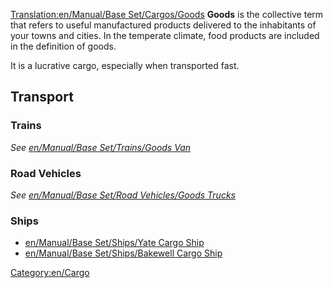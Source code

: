 [[Translation:en/Manual/Base Set/Cargos/Goods]]
{{en/Manual/Base Set/Cargos/Cargo|
name=Goods|
image=en/Manual/Base Set/Industries/Factory.png|
produced=[[en/Manual/Base Set/Industries/Factory]], [[en/Manual/Base Set/Industries/Oil Refinery]], [[en/Manual/Base Set/Industries/Sawmill]], [[en/Manual/Base Set/Industries/Printing Works]]|
accepted=[[en/Manual/Towns]]
}}
'''Goods''' is the collective term that refers to useful manufactured products delivered to the inhabitants of your towns and cities.  In the temperate climate, food products are included in the definition of goods.  

It is a lucrative cargo, especially when transported fast. 

==Transport==
===Trains===
''See [[en/Manual/Base Set/Trains/Goods Van]]''

===Road Vehicles===
''See [[en/Manual/Base Set/Road Vehicles/Goods Trucks]]''

===Ships===
*[[en/Manual/Base Set/Ships/Yate Cargo Ship]]
*[[en/Manual/Base Set/Ships/Bakewell Cargo Ship]]

[[Category:en/Cargo]]